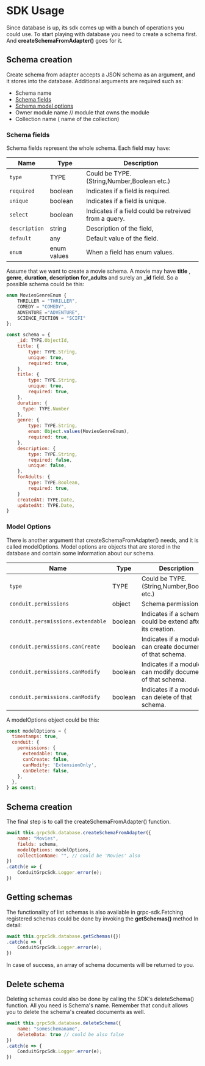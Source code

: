 # SDK Usage

Since database is up, its sdk comes up with a bunch of operations you could use.
To start playing with database you need to create a schema first. And **createSchemaFromAdapter()**
goes for it.

## Schema creation

Create schema from adapter accepts a JSON schema as an argument, and it stores into the database.
Additional arguments are required such as:
- Schema name
- [Schema fields](./sdk_usage#schema-fields)
- [Schema model options](./sdk_usage#model-options)
- Owner module name // module that owns the module
- Collection name ( name of the collection)

### Schema fields
Schema fields represent the whole schema. Each field may have:

Name | Type | Description |
| ---- | ---- | ----------- |
| `type` | TYPE | Could be TYPE.(String,Number,Boolean etc.)|
| `required` | boolean | Indicates if a field is required. |
| `unique` | boolean | Indicates if a field is unique. |
| `select` | boolean | Indicates if a field could be retreived from a query. |
| `description` | string | Description of the field, |
| `default` | any | Default value of the field. |
| `enum` | enum values |  When a field  has enum values. |

Assume that we want to create a movie schema. A movie may have **title** , **genre**, **duration**, **description**  **for_adults** and surely an **_id** field.
So a possible schema could be this:

```jsx title="Movie schema"
enum MoviesGenreEnum {
    THRILLER = "THRILLER",
    COMEDY = "COMEDY",
    ADVENTURE ="ADVENTURE",
    SCIENCE_FICTION = "SCIFI"
};

const schema = {
    _id: TYPE.ObjectId,
    title: {
        type: TYPE.String,
        unique: true,
        required: true,
    },
    title: {
        type: TYPE.String,
        unique: true,
        required: true,
    },
    duration: {
      type: TYPE.Number
    },
    genre: {
        type: TYPE.String,
        enum: Object.values(MoviesGenreEnum),
        required: true,
    },
    description: {
        type: TYPE.String,
        required: false,
        unique: false,
    },
    forAdults: {
        type: TYPE.Boolean,
        required: true,
    }
    createdAt: TYPE.Date,
    updatedAt: TYPE.Date,
}
```
### Model Options

There is another argument that createSchemaFromAdapter() needs, and it is called modelOptions.
Model options are objects that are stored in the database and contain some information about our schema.

Name | Type | Description |
| ---- | ---- | ----------- |
| `type` | TYPE | Could be TYPE.(String,Number,Boolean etc.)|
| `conduit.permissions` | object | Schema permissions |
| `conduit.persmissions.extendable` | boolean | Indicates if a schema could be extend after its creation. |
| `conduit.permissions.canCreate` | boolean | Indicates if a module can create documents of that schema. |
| `conduit.permissions.canModify` | boolean | Indicates if a module can modify documents of that schema. |
| `conduit.permissions.canModify` | boolean | Indicates if a module can delete of that schema. |

A modelOptions object could be this:

```jsx title="Model options object"
const modelOptions = {
  timestamps: true,
  conduit: {
    permissions: {
      extendable: true,
      canCreate: false,
      canModify: 'ExtensionOnly',
      canDelete: false,
    },
  },
} as const;
```

## Schema creation

The final step is to call the createSchemaFromAdapter() function.
```jsx title="Create schema from adapter"
await this.grpcSdk.database.createSchemaFromAdapter({
    name: "Movies",
    fields: schema,
    modelOptions: modelOptions,
    collectionName: "", // could be 'Movies' also
})
.catch(e => {
    ConduitGrpcSdk.Logger.error(e);
})
```

## Getting schemas

The functionality of list schemas is also available in grpc-sdk.Fetching registered schemas could be done
by invoking the **getSchemas()** method
In detail:

```jsx title="Getting registereds schemas"
await this.grpcSdk.database.getSchemas({})
.catch(e => {
    ConduitGrpcSdk.Logger.error(e);
})
```

In case of success, an array of schema documents will be returned to you.

## Delete schema

Deleting schemas could also be done by calling the SDK's deleteSchema() function. All you need is Schema's name.
Remember that conduit allows you to delete the schema's created documents as well.

```jsx title="Getting registereds schemas"
await this.grpcSdk.database.deleteSchema({
    name: "someschemaname",
    deleteData: true // could be also false
})
.catch(e => {
    ConduitGrpcSdk.Logger.error(e);
})